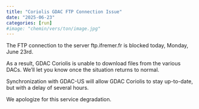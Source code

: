 ```yaml
---
title: "Coriolis GDAC FTP Connection Issue"
date: "2025-06-23"
categories: [run]
#image: "chemin/vers/ton/image.jpg"
---
```


The FTP connection to the server ftp.ifremer.fr is blocked today, Monday, June 23rd.

As a result, GDAC Coriolis is unable to download files from the various DACs. We'll let you know once the situation returns to normal.

Synchronization with GDAC-US will allow GDAC Coriolis to stay up-to-date, but with a delay of several hours.

We apologize for this service degradation.
